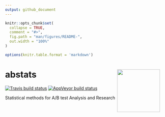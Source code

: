 ```yaml
---
output: github_document
---
```


<!-- README.md is generated from README.Rmd. Please edit that file -->

```r
knitr::opts_chunk$set(
  collapse = TRUE,
  comment = "#>",
  fig.path = "man/figures/README-",
  out.width = "100%"
)

options(knitr.table.format = 'markdown')
```

# abstats <a href='https://okiyuki99.github.io/abstats/'><img src='man/figures/logo.png' align="right" height="139" /></a>

<!-- badges: start -->
[![Travis build status](https://travis-ci.org/okiyuki99/abstats.svg?branch=master)](https://travis-ci.org/okiyuki99/abstats)
[![AppVeyor build status](https://ci.appveyor.com/api/projects/status/github/okiyuki99/abstats?branch=master&svg=true)](https://ci.appveyor.com/project/okiyuki99/abstats)
<!-- badges: end -->

Statistical methods for A/B test Analysis and Research
